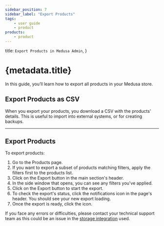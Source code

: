 ```yaml
---
sidebar_position: 7
sidebar_label: "Export Products"
tags:
    - user guide
    - product
products:
    - product
---
```



  title: `Export Products in Medusa Admin`,
}

# {metadata.title}

In this guide, you’ll learn how to export all products in your Medusa store.

## Export Products as CSV

When you export your products, you download a CSV with the products' details. This is useful to import into external systems, or for creating backups.

---

## Export Products

To export products:

1. Go to the Products page.
2. If you want to export a subset of products matching filters, apply the filters first to the products list.
3. Click on the Export button in the main section's header.
4. In the side window that opens, you can see any filters you've applied.
5. Click on the Export button to start the export.
6. To check the export's status, click the <InlineIcon Icon={BellAlert} alt="bell" /> notifications icon in the page's header. You should see your new export loading.
7. Once the export is ready, click the <InlineIcon Icon={ArrowDownTray} alt="download" /> icon.

<Note>

If you face any errors or difficulties, please contact your technical support team as this could be an issue in the [storage integration](!resources!/infrastructure-modules/file) used.

</Note>
